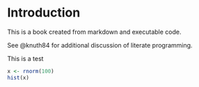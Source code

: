 # Introduction

This is a book created from markdown and executable code.

See @knuth84 for additional discussion of literate programming.

This is a test

```r
x <- rnorm(100)
hist(x)
```
